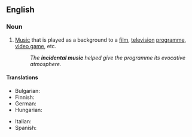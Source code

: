 {{also|incidental-music}}

==English==
{{wikipedia}}

===Noun===
{{en-noun|-}}

# {{lb|en|music}} [[music|Music]] that is played as a background to a [[film]], [[television]] [[programme]], [[video game]], etc.
#: ''The '''incidental music''' helped give the programme its evocative atmosphere.''

====Translations====
{{trans-top|music played as background}}
* Bulgarian: {{t+|bg|съпровод|m}}
* Finnish: {{t+|fi|taustamusiikki}}
* German: {{t|de|Bühnenmusik}}
* Hungarian: {{t|hu|kísérőzene}}
{{trans-mid}}
* Italian: {{t|it|musica incidentale|f}}
* Spanish: {{t|es|música incidental|f}}
{{trans-bottom}}